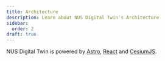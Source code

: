 ```yaml
---
title: Architecture
description: Learn about NUS Digital Twin's Architecture
sidebar:
  order: 2
draft: true
---
```


NUS Digital Twin is powered by [Astro](https://astro.build), [React](https://react.dev) and [CesiumJS](https://cesium.com/platform/cesiumjs/).
